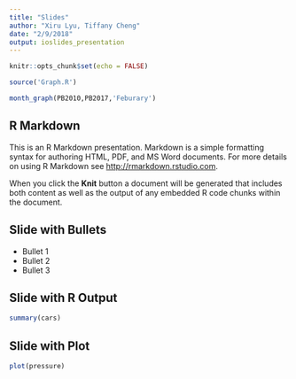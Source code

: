 ```yaml
---
title: "Slides"
author: "Xiru Lyu, Tiffany Cheng"
date: "2/9/2018"
output: ioslides_presentation
---
```


```r
knitr::opts_chunk$set(echo = FALSE)
```

```r
source('Graph.R')

month_graph(PB2010,PB2017,'Feburary')
```

## R Markdown

This is an R Markdown presentation. Markdown is a simple formatting syntax for authoring HTML, PDF, and MS Word documents. For more details on using R Markdown see <http://rmarkdown.rstudio.com>.

When you click the **Knit** button a document will be generated that includes both content as well as the output of any embedded R code chunks within the document.

## Slide with Bullets

- Bullet 1
- Bullet 2
- Bullet 3

## Slide with R Output

```r
summary(cars)
```

## Slide with Plot

```r
plot(pressure)
```

